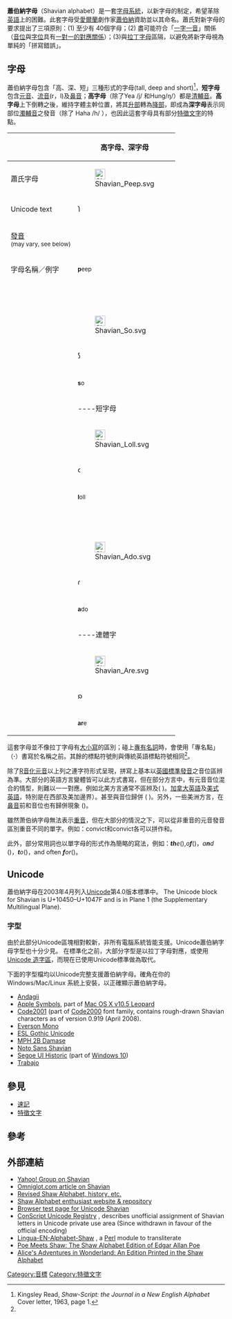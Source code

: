 {{external links|time=2019-08-30T20:07:09+00:00}}
{{refimprove|time=2019-08-30T20:07:09+00:00}}
{{Infobox writing system
|sample      = Shavian_in_Shavian.svg
|imagesize   = 200px
|type        = [[全音素文字|全音素文字]]
|typedesc    = <!--For providing additional info after a general type-->
|time        = ~1960 至今
|languages   = [[英語|英語]]
|fam1        = <!--Use famN to specify parent writing system/s.-->
|fam2        = <!--Up to 15 parent writing systems can be listed,
...            fam1 being the oldest.)-->
|fam15       =
|creator     = [[Ronald_Kingsley_Read|Ronald Kingsley Read]]
|sisters     = <!--(For sister writing systems here with common origin)-->
|children    = [[Quikscript|Quikscript]], [[#Revised_Shaw_alphabet|Revised Shavian]], [[#.C5.9Cava_alfabeto|Ŝava]]
|unicode     = [http://www.unicode.org/charts/PDF/U10450.pdf U+10450–U+1047F]
|iso15924    = Shaw
|IPAChartEng = <!--(To provide link to IPA chart for English)-->
}}
{{contains Shavian text}}

'''蕭伯納字母'''（Shavian alphabet）是一套[[字母系統|字母系統]]，以新字母的制定，希望革除[[英語|英語]]{{le|傳統拼法|English orthography}}上的困難。此套字母受[[愛爾蘭|愛爾蘭]]劇作家[[蕭伯納|蕭伯納]]資助並以其命名。蕭氏對新字母的要求提出了三項原則：(1) 至少有 40個字母；(2) 盡可能符合「[[音位#音位和字母之間的關係|一字一音]]」關係（[[音位|音位]]與[[字位|字位]]具有[[對射|一對一的對應關係]]）；(3)與[[拉丁字母|拉丁字母]]區隔，以避免將新字母視為單純的「拼寫錯誤」。

== 字母 ==
蕭伯納字母包含「高、深、短」三種形式的字母(tall, deep and short)<ref name="Kingsley Read cover">Kingsley Read, ''Shaw-Script: the Journal in a New English Alphabet'' Cover letter, 1963, page 1.</ref>，'''短字母'''包含[[元音|元音]]、[[流音|流音]](r，l)及[[鼻音_(辅音)|鼻音]]；'''高字母'''（除了Yea /j/ {{lang|en-Shaw|𐑘}}和Hung/ŋ/{{lang|en-Shaw|𐑙}}）都是[[清輔音|清輔音]]。'''高字母'''上下倒轉之後，維持字體主幹位置，將其[[升部|升部]]轉為[[降部|降部]]，即成為'''深字母'''表示同部位[[濁輔音|濁輔音]]之發音（除了 Haha /h/ {{lang|en-Shaw|𐑣}}），也因此這套字母具有部分[[特徵文字|特徵文字]]的特點。

{| style="text-align: center;"
!
!  colspan="10" | 高字母、深字母
|-
! 蕭氏字母
| [[File:Shavian_Peep.svg|24px]]
| [[File:Shavian_Bib.svg|24px]]
| [[File:Shavian_Tot.svg|24px]]
| [[File:Shavian_Dead.svg|24px]]
| [[File:Shavian_Kick.svg|24px]]
| [[File:Shavian_Gag.svg|24px]]
| [[File:Shavian_Fee.svg|24px]]
| [[File:Shavian_Vow.svg|24px]]
| [[File:Shavian_Thigh.svg|24px]]
| [[File:Shavian_They.svg|24px]]
|- lang="en-Shaw"
! lang="en-Latn" | Unicode text
| 𐑐
| 𐑚
| 𐑑
| 𐑛
| 𐑒
| 𐑜
| 𐑓
| 𐑝
| 𐑔
| 𐑞
|-
! [[Help:英語國際音標|發音]]<br><small>(may vary, see below)</small>
| {{IPA|/p/}}
| {{IPA|/b/}}
| {{IPA|/t/}}
| {{IPA|/d/}}
| {{IPA|/k/}}
| {{IPA|/ɡ/}}
| {{IPA|/f/}}
| {{IPA|/v/}}
| {{IPA|/θ/}}
| {{IPA|/ð/}}
|-
! 字母名稱／例字
| <small>'''p'''eep</small>
| <small>'''b'''ib</small>
| <small>'''t'''ot</small>
| <small>'''d'''ead</small>
| <small>'''k'''ick</small>
| <small>'''g'''ag</small>
| <small>'''f'''ee</small>
| <small>'''v'''ow</small>
| <small>'''th'''igh</small>
| <small>'''th'''ey</small>
|-
|  
|-
! rowspan="19" |  
| [[File:Shavian_So.svg|24px]]
| [[File:Shavian_Zoo.svg|24px]]
| [[File:Shavian_Sure.svg|24px]]
| [[File:Shavian_Measure.svg|24px]]
| [[File:Shavian_Church.svg|24px]]
| [[File:Shavian_Judge.svg|24px]]
| [[File:Shavian_Yea.svg|24px]]
| [[File:Shavian_Woe.svg|24px]]
| [[File:Shavian_Hung.svg|24px]]
| [[File:Shavian_Ha-ha.svg|24px]]
|- lang="en-Shaw"
| 𐑕
| 𐑟
| 𐑖
| 𐑠
| 𐑗
| 𐑡
| 𐑘
| 𐑢
| 𐑙
| 𐑣
|-
| {{IPA|/s/}}
| {{IPA|/z/}}
| {{IPA|/ʃ/}}
| {{IPA|/ʒ/}}
| {{IPA|/tʃ/}}
| {{IPA|/dʒ/}}
| {{IPA|/j/}}
| {{IPA|/w/}}
| {{IPA|/ŋ/}}
| {{IPA|/h/}}
|-
| <small>'''s'''o</small>
| <small>'''z'''oo</small>
| <small>'''s'''ure</small>
| <small>mea'''s'''ure</small>
| <small>'''ch'''urch</small>
| <small>'''j'''udge</small>
| <small>'''y'''ea</small>
| <small>'''w'''oe</small>
| <small>hu'''ng'''</small>
| <small>'''h'''a-ha</small>
|-
! colspan="11" |
----短字母
|-
| [[File:Shavian_Loll.svg|24px]]
| [[File:Shavian_Roar.svg|24px]]
| [[File:Shavian_Mime.svg|24px]]
| [[File:Shavian_Nun.svg|24px]]
| [[File:Shavian_If.svg|24px]]
| [[File:Shavian_Eat.svg|24px]]
| [[File:Shavian_Egg.svg|24px]]
| [[File:Shavian_Age.svg|24px]]
| [[File:Shavian_Ash.svg|24px]]
| [[File:Shavian_Ice.svg|24px]]
|- lang="en-Shaw"
| 𐑤
| 𐑮
| 𐑥
| 𐑯
| 𐑦
| 𐑰
| 𐑧
| 𐑱
| 𐑨
| 𐑲
|-
| {{IPA|/l/}}
| {{IPA|/r/}}
| {{IPA|/m/}}
| {{IPA|/n/}}
| {{IPA|/ɪ/}}
| {{IPA|/iː/}}
| {{IPA|/ɛ/}}
| {{IPA|/eɪ/}}
| {{IPA|/æ}}/
| {{IPA|/aɪ/}}
|-
| <small>'''l'''oll</small>
| <small>'''r'''oar</small>
| <small>'''m'''ime</small>
| <small>'''n'''un</small>
| <small>'''i'''f</small>
| <small>'''ea'''t</small>
| <small>'''e'''gg</small>
| <small>'''a'''ge</small>
| <small>'''a'''sh</small>
| <small>r'''i'''de</small>
|-
|  
|-
| [[File:Shavian_Ado.svg|24px]]
| [[File:Shavian_Up.svg|24px]]
| [[File:Shavian_On.svg|24px]]
| [[File:Shavian_Oak.svg|24px]]
| [[File:Shavian_Wool.svg|24px]]
| [[File:Shavian_Ooze.svg|24px]]
| [[File:Shavian_Out.svg|24px]]
| [[File:Shavian_Oil.svg|24px]]
| [[File:Shavian_Ah.svg|24px]]
| [[File:Shavian_Awe.svg|24px]]
|- lang="en-Shaw"
| 𐑩
| 𐑳
| 𐑪
| 𐑴
| 𐑫
| 𐑵
| 𐑬
| 𐑶
| 𐑭
| 𐑷
|-
| {{IPA|/ə/}}
| {{IPA|/ʌ/}}
| {{IPA|/ɒ/}}
| {{IPA|/oʊ/}}
| {{IPA|/ʊ/}}
| {{IPA|/uː/}}
| {{IPA|/aʊ/}}
| {{IPA|/ɔɪ/}}
| {{IPA|/ɑː/}}
| {{IPA|/ɔː/}}
|-
| <small>'''a'''do</small>
| <small>'''u'''p</small>
| <small>'''o'''n</small>
| <small>'''oa'''k</small>
| <small>w'''oo'''l</small>
| <small>'''oo'''ze</small>
| <small>l'''ou'''d</small>
| <small>'''oi'''l</small>
| <small>'''ah'''</small>
| <small>'''awe'''</small>
|-
! colspan="10" | 
----連體字
|-
| [[File:Shavian_Are.svg|24px]]
| [[File:Shavian_Or.svg|24px]]
| [[File:Shavian_Air.svg|24px]]
| [[File:Shavian_Err.svg|24px]]
| [[File:Shavian_Array.svg|24px]]
| [[File:Shavian_Ear.svg|24px]]
| [[File:Shavian_Ian.svg|24px]]
| [[File:Shavian_Yew.svg|24px]]
|- lang="en-Shaw"
| 𐑸
| 𐑹
| 𐑺
| 𐑻
| 𐑼
| 𐑽
| 𐑾
| 𐑿
|-
| {{IPA|/ɑːr/}}
| {{IPA|/ɔːr~ɔər/}}
| {{IPA|/ɛər/}}
| {{IPA|/ɜːr/}}
| {{IPA|/ər/}}
| {{IPA|/ɪər/}}
| {{IPA|/i.ə/}}
| {{IPA|/juː/}}
|-
| <small>'''ar'''e</small>
| <small>'''or'''</small>
| <small>'''air'''</small>
| <small>f'''ur'''</small>
| <small>'''arr'''ay</small>
| <small>'''ear'''</small>
| <small>'''ia'''n</small>
| <small>'''yew'''</small>
|}

這套字母並不像拉丁字母有[[大寫字母|大小寫]]的區別；碰上[[專有名詞|專有名詞]]時，會使用「專名點」（'''·'''）書寫於名稱之前。其餘的標點符號則與傳統英語標點符號相同<ref name="Kingsley Read cover"/>。

除了[[R音化元音|R音化元音]]以上列之連字符形式呈現，拼寫上基本以[[公認發音|英國標準發音]]之音位區辨為準。大部分的英語方言變體皆可以此方式書寫，但在部分方言中，有元音音位混合的情型，則難以一一對應。例如北美方言通常不區辨{{lang|en-Shaw|𐑭}}{{IPA|/ɑː/}}及{{lang|en-Shaw|𐑪}}{{IPA|/ɒ/}}( {{tsl|en|father–bother merger|}})。[[加拿大英語|加拿大英語]]及[[美式英語|美式英語]]，特別是在西部及美加邊界）。甚至與{{lang|en-Shaw|𐑷}}{{IPA|/ɔː/}}音位歸併 ({{tsl|en|cot–caught merger|}} )。另外，一些美洲方言，在[[鼻音_(辅音)|鼻音]]前{{lang|en-Shaw|𐑧}}{{IPA|/ɛ/}}和{{lang|en-Shaw|𐑦}}{{IPA|/ɪ/}}音位也有歸併現象 ({{tsl|en|pin–pen merger|}})。

雖然萧伯纳字母無法表示[[重音|重音]]，但在大部分的情況之下，可以從非重音的元音發音區別重音不同的單字。例如：convict{{IPA|/ˈkɒnvɪkt/}}和convict{{IPA|/kənˈvɪkt/}}各可以拼作{{lang|en-Shaw|𐑒𐑪𐑯𐑝𐑦𐑒𐑑}}和{{lang|en-Shaw|𐑒𐑩𐑯𐑝𐑦𐑒𐑑}}。

此外，部分常用詞也以單字母的形式作為簡略的寫法，例如：'''''th'''e''({{lang|en-Shaw|𐑞}}){{IPA|/ð/}},''o'''f'''''({{lang|en-Shaw|𐑝}})，''a'''n'''d'' ({{lang|en-Shaw|𐑯}}){{IPA|/v/}}，'''''t'''o''({{lang|en-Shaw|𐑑}})，and often '''''f'''or''({{lang|en-Shaw|𐑓}}){{IPA|/f/}}。

== Unicode ==
蕭伯納字母在2003年4月列入[[Unicode|Unicode]]第4.0版本標準中。
The Unicode block for Shavian is U+10450–U+1047F and is in Plane 1 (the Supplementary Multilingual Plane).

{{Unicode chart Shavian}}

=== 字型 ===
由於此部分Unicode區塊相對較新，非所有電腦系統皆能支援。Unicode蕭伯納字母字型也十分少見。
在標準化之前，大部分字型是以拉丁字母對應，或使用[[造字|Unicode 造字區]]，而現在已使用Unicode標準做為取代。

下面的字型檔均以Unicode完整支援蕭伯納字母。確角在你的 Windows/Mac/Linux 系統上安裝，以正確顯示蕭伯納字母。
* [http://www.i18nguy.com/unicode/unicode-font.html Andagii] {{Wayback|url=http://www.i18nguy.com/unicode/unicode-font.html |date=20161007175532 }}
* [[Apple_Symbols|Apple Symbols]], part of [[Mac_OS_X_v10.5|Mac OS X v10.5 Leopard]]
* [[Code2001|Code2001]] (part of [[Code2000|Code2000]] font family, contains rough-drawn Shavian characters as of version 0.919 (April 2008).
* [[Everson_Mono|Everson Mono]]
* [http://shavian.ravenscall.net/fonts/ ESL Gothic Unicode] {{Wayback|url=http://shavian.ravenscall.net/fonts/ |date=20080502164632 }}
* [[MPH_2B_Damase|MPH 2B Damase]]
* [http://www.google.com/get/noto/#/ Noto Sans Shavian] {{Wayback|url=http://www.google.com/get/noto/#/ |date=20170108130144 }}
* [[Segoe_UI_Historic|Segoe UI Historic]] (part of [[Windows_10|Windows 10]])
* [http://openfontlibrary.org/font/trabajo Trabajo] {{Wayback|url=http://openfontlibrary.org/font/trabajo |date=20150326022410 }}

== 參見 ==
* [[速記|速記]]
* [[特徵文字|特徵文字]]

== 參考 ==
{{reflist|2}}

== 外部連結 ==
{{refbegin|2}}
* [http://groups.yahoo.com/group/shawalphabet/ Yahoo! Group on Shavian] {{Wayback|url=http://groups.yahoo.com/group/shawalphabet/ |date=20110511200045 }}
* [https://web.archive.org/web/20160304092149/http://www.omniglot.com/conscripts/shavian.htm Omniglot.com article on Shavian]
* [https://web.archive.org/web/20041010105728/http://www.shawalphabet.com/index1.html Revised Shaw Alphabet, history, etc.]
* [http://shavian.weebly.com/ Shaw Alphabet enthusiast website & repository] {{Wayback|url=http://shavian.weebly.com/ |date=20161020062322 }}
* [http://www.alanwood.net/unicode/shavian.html Browser test page for Unicode Shavian] {{Wayback|url=http://www.alanwood.net/unicode/shavian.html |date=20100305134502 }}
* [http://www.evertype.com/standards/csur/shavian.html ConScript Unicode Registry] {{Wayback|url=http://www.evertype.com/standards/csur/shavian.html |date=20100314191925 }}, describes unofficial assignment of Shavian letters in Unicode private use area (Since withdrawn in favour of the official encoding)
* [http://search.cpan.org/~marnanel/Lingua-EN-Alphabet-Shaw-0.03/lib/Lingua/EN/Alphabet/Shaw.pm Lingua-EN-Alphabet-Shaw] {{Wayback|url=http://search.cpan.org/~marnanel/Lingua-EN-Alphabet-Shaw-0.03/lib/Lingua/EN/Alphabet/Shaw.pm |date=20110511191746 }}, a [[Perl|Perl]] module to transliterate
* [http://www.amazon.com/Poe-Meets-Shaw-Alphabet-Edition/dp/0991819306 Poe Meets Shaw: The Shaw Alphabet Edition of Edgar Allan Poe] {{Wayback|url=http://www.amazon.com/Poe-Meets-Shaw-Alphabet-Edition/dp/0991819306 |date=20160305013626 }}
* [http://www.evertype.com/books/alice-en-Shaw.html Alice's Adventures in Wonderland: An Edition Printed in the Shaw Alphabet] {{Wayback|url=http://www.evertype.com/books/alice-en-Shaw.html |date=20160905072702 }}
{{refend}}
{{list of writing systems}}
{{DEFAULTSORT:Shavian Alphabet}}
[[Category:音標|Category:音標]]
[[Category:特徵文字|Category:特徵文字]]